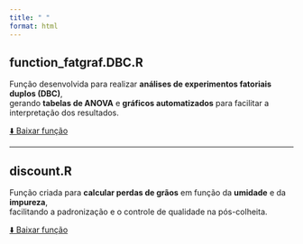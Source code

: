 ```yaml
---
title: " "
format: html
---
```


## function_fatgraf.DBC.R

Função desenvolvida para realizar **análises de experimentos fatoriais duplos (DBC)**,  
gerando **tabelas de ANOVA** e **gráficos automatizados** para facilitar a interpretação dos resultados.

<p>
  <a href="functions/function_fatgraf.DBC.R" download class="btn btn-primary">
    ⬇️ Baixar função
  </a>
</p>

---

## discount.R

Função criada para **calcular perdas de grãos** em função da **umidade** e da **impureza**,  
facilitando a padronização e o controle de qualidade na pós-colheita.

<p>
  <a href="functions/discount.R" download class="btn btn-primary">
    ⬇️ Baixar função
  </a>
</p>
